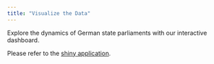 ```yaml
---
title: "Visualize the Data"
---
```


Explore the dynamics of German state parliaments with our interactive dashboard. 

Please refer to the [shiny application](https://statepol.shinyapps.io/statepol_shiny/).